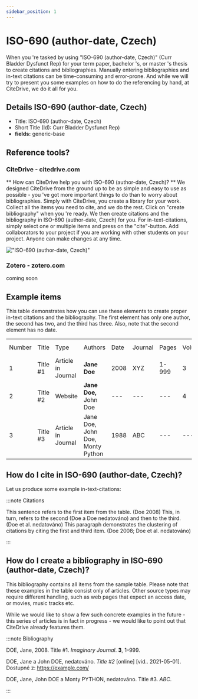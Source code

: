 ```yaml
---
sidebar_position: 1
---
```


# ISO-690 (author-date, Czech)

When you 're tasked by using "ISO-690 (author-date, Czech)" (Curr Bladder Dysfunct Rep) for your term paper, bachelor 's, or master 's thesis to create citations and bibliographies.
Manually entering bibliographies and in-text citations can be time-consuming and error-prone. And while we will try to present you some examples on how to do the referencing by hand, at CiteDrive, we do it all for you.

## Details  ISO-690 (author-date, Czech)
* Title: ISO-690 (author-date, Czech)
* Short Title (Id): Curr Bladder Dysfunct Rep)
* **fields:** generic-base

## Reference tools?
### CiteDrive - citedrive.com
** How can CiteDrive help you with ISO-690 (author-date, Czech)? **
We designed CiteDrive from the ground up to be as simple and easy to use as possible - you 've got more important things to do than to worry about bibliographies. Simply with CiteDrive, you create a library for your work. Collect all the items you need to cite, and we do the rest. Click on "create bibliography" when you 're ready. We then create citations and the bibliography in ISO-690 (author-date, Czech) for you. For in-text-citations, simply select one or multiple items and press on the "cite"-button. Add collaborators to your project if you are working with other students on your project. Anyone can make changes at any time.


!["ISO-690 (author-date, Czech)"](images/iso690-authordate-czech.svg "Choose ISO-690 (author-date, Czech) in the CiteDrive App")

### Zotero - zotero.com

coming soon

## Example items

This table demonstrates how you can use these elements to create proper in-text citations and the bibliography. The first element has only one author, the second has two, and the third has three. Also, note that the second element has no date.


<table>
  <tr>
   <td>Number
   </td>
   <td>Title
   </td>
   <td>Type
   </td>
   <td>Authors
   </td>
   <td>Date
   </td>
   <td>Journal
   </td>
   <td>Pages
   </td>
   <td>Volume
   </td>
   <td>Issue
   </td>
   <td>Access Date
   </td>
  </tr>
  <tr>
   <td>1
   </td>
   <td>Title #1
   </td>
   <td>Article in Journal
   </td>
   <td><strong>Jane Doe</strong>
   </td>
   <td>2008
   </td>
   <td>XYZ
   </td>
   <td>1-999
   </td>
   <td>3
   </td>
   <td>2
   </td>
   <td>--
   </td>
  </tr>
  <tr>
   <td>
2
   </td>
   <td>Title #2
   </td>
   <td>Website
   </td>
   <td><strong>Jane Doe, </strong>John Doe
   </td>
   <td>---
   </td>
   <td>---
   </td>
   <td>---
   </td>
   <td>4
   </td>
   <td>---
   </td>
   <td>2020-05-01
   </td>
  </tr>
  <tr>
   <td>3
   </td>
   <td>Title #3
   </td>
   <td>Article in Journal
   </td>
   <td>Jane Doe, John Doe, Monty Python
   </td>
   <td>1988
   </td>
   <td>ABC
   </td>
   <td>---
   </td>
   <td>---
   </td>
   <td>16
   </td>
   <td>---
   </td>
  </tr>
</table>



## How do I cite in  ISO-690 (author-date, Czech)?

Let us produce some example in-text-citations:

:::note Citations


This sentence refers to the first item from the table. (Doe 2008) This, in turn, refers to the second (Doe a Doe nedatováno)
and then to the third.  (Doe et al. nedatováno)
This paragraph demonstrates the clustering of citations by citing the first and third item. (Doe 2008; Doe et al. nedatováno)

:::

## How do I create a bibliography in ISO-690 (author-date, Czech)?

This bibliography contains all items from the sample table. Please note that these examples in the table consist only of articles. Other source types may require different handling, such as web pages that expect an access date, or movies, music tracks etc.

While we would like to show a few such concrete examples in the future - this series of articles is in fact in progress - we would like to point out that CiteDrive already features them.

:::note Bibliography

DOE, Jane, 2008. Title #1. <i>Imaginary Journal</i>. <b>3</b>, 1–999. 

DOE, Jane a John  DOE, nedatováno. <i>Title #2</i> [online]  [vid.. 2021-05-01]. Dostupné z: https://example.com/

DOE, Jane, John DOE a Monty PYTHON, nedatováno. Title #3. <i>ABC</i>. 



:::


        